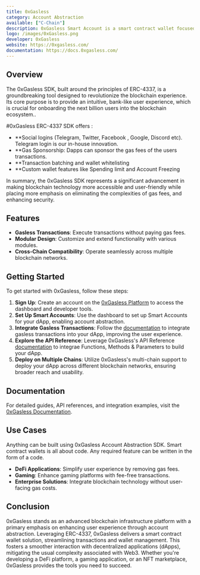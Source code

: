 ```yaml
---
title: 0xGasless
category: Account Abstraction
available: ["C-Chain"]
description: 0xGasless Smart Account is a smart contract wallet focused on implementing Account Abstraction. It builds on the core concepts of Gnosis and Argent safes and is compliant with ERC-4337 and ERC-6900.
logo: /images/0xGasless.png
developer: 0xGasless
website: https://0xgasless.com/
documentation: https://docs.0xgasless.com/
---
```


## Overview

The 0xGasless SDK, built around the principles of ERC-4337, is a groundbreaking tool designed to revolutionize the blockchain experience. Its core purpose is to provide an intuitive, bank-like user experience, which is crucial for onboarding the next billion users into the blockchain ecosystem..

#0xGasless ERC-4337 SDK offers : 
- **Social logins (Telegram, Twitter, Facebook , Google, Discord etc). Telegram login is our in-house innovation. 
- **Gas Sponsorship: Dapps can sponsor the gas fees of the users transactions. 
- **Transaction batching and wallet whitelisting  
- **Custom wallet features like Spending limit and Account Freezing

In summary, the 0xGasless SDK represents a significant advancement in making blockchain technology more accessible and user-friendly while placing more emphasis on eliminating the complexities of gas fees, and enhancing security.

## Features

- **Gasless Transactions**: Execute transactions without paying gas fees.
- **Modular Design**: Customize and extend functionality with various modules.
- **Cross-Chain Compatibility**: Operate seamlessly across multiple blockchain networks.

## Getting Started

To get started with 0xGasless, follow these steps:

1. **Sign Up**: Create an account on the [0xGasless Platform](https://dashboard.0xgasless.com/) to access the dashboard and developer tools.
2. **Set Up Smart Accounts**: Use the dashboard to set up Smart Accounts for your dApp, enabling account abstraction.
3. **Integrate Gasless Transactions**: Follow the [documentation](https://docs.0xgasless.com/getting-started/quick-start-guide) to integrate gasless transactions into your dApp, improving the user experience.
4. **Explore the API Reference**: Leverage 0xGasless's API Reference [documentation](https://docs.0xgasless.com/api-reference/api-documentation) to integrae Functions, Methods & Parameters to build your dApp.
5. **Deploy on Multiple Chains**: Utilize 0xGasless's multi-chain support to deploy your dApp across different blockchain networks, ensuring broader reach and usability.

## Documentation

For detailed guides, API references, and integration examples, visit the [0xGasless Documentation](https://docs.0xgasless.com/).

## Use Cases

Anything can be built using 0xGasless Account Abstraction SDK. Smart contract wallets is all about code. Any required feature can be written in the form of a code. 

- **DeFi Applications**: Simplify user experience by removing gas fees.
- **Gaming**: Enhance gaming platforms with fee-free transactions.
- **Enterprise Solutions**: Integrate blockchain technology without user-facing gas costs.

## Conclusion

0xGasless stands as an advanced blockchain infrastructure platform with a primary emphasis on enhancing user experience through account abstraction. Leveraging ERC-4337, 0xGasless delivers a smart contract wallet solution, streamlining transactions and wallet management. This fosters a smoother interaction with decentralized applications (dApps), mitigating the usual complexity associated with Web3. Whether you're developing a DeFi platform, a gaming application, or an NFT marketplace, 0xGasless provides the tools you need to succeed.

